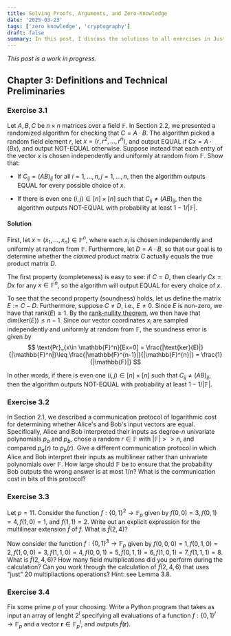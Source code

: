 ```yaml
---
title: Solving Proofs, Arguments, and Zero-Knowledge
date: '2025-03-23'
tags: ['zero knowledge', 'cryptography']
draft: false
summary: In this post, I discuss the solutions to all exercises in Justin Thaler's excellent book, Proofs, Arguments and Zero-Knowldge.
---
```


*This post is a work in progress.*

## Chapter 3: Definitions and Technical Preliminaries

### Exercise 3.1

Let $A, B, C$ be $n \times n$ matrices over a field $\mathbb{F}$.
In Section 2.2, we presented a randomized algorithm for checking that $C = A \cdot B$.
The algorithm picked a random field element $r$, let $x = \left( r, r^2,...,r^n \right)$, and output EQUAL if $Cx = A \cdot (Bx)$, and output NOT-EQUAL otherwise.
Suppose instead that each entry of the vector $x$ is chosen independently and uniformly at random from $\mathbb{F}$. 
Show that:

- If $C_{ij} = (AB)_{ij}$ for all $i = 1,...,n, j = 1,...,n$, then the algorithm outputs EQUAL for every possible choice of $x$.

- If there is even one $(i,j) \in [n] \times [n]$ such that $C_{ij} \neq (AB)_{ij}$, then the algorithm outputs NOT-EQUAL with probability at least $1 - 1/|\mathbb{F}|$.

#### Solution

First, let $x = (x_1,...,x_n)\in \mathbb{F}^n$, where each $x_i$ is chosen independently and uniformly at random from $\mathbb{F}$.
Furthermore, let $D = A \cdot B$, so that our goal is to determine whether the $\textit{claimed}$ product matrix $C$ actually equals the $\textit{true}$ product matrix $D$.

The first property (completeness) is easy to see:
if $C=D$, then clearly $Cx=Dx$ for any $x\in \mathbb{F}^n$, so the algorithm will output EQUAL for every choice of $x$.

To see that the second property (soundness) holds, let us define the matrix $E := C-D$.
Furthermore, suppose $C\neq D$, i.e., $E\neq 0$.
Since $E$ is non-zero, we have that $\text{rank}(E) \geq 1$.
By the [rank-nullity theorem](https://en.wikipedia.org/wiki/Rank%E2%80%93nullity_theorem), we then have that $\text{dim(ker}(E)) \leq n-1$.
Since our vector coordinates $x_i$ are sampled independently and uniformly at random from $\mathbb{F}$, the soundness error is given by 
$$
\text{Pr}_{x\in \mathbb{F}^n}[Ex=0] = \frac{|\text{ker}(E)|}{|\mathbb{F}^n|}\leq \frac{|\mathbb{F}^{n-1}|}{|\mathbb{F}^{n}|} = \frac{1}{|\mathbb{F}|}
$$

In other words, if there is even one $(i,j) \in [n] \times [n]$ such that $C_{ij} \neq (AB)_{ij}$, then the algorithm outputs NOT-EQUAL with probability at least $1 - 1/|\mathbb{F}|$.

### Exercise 3.2

In Section 2.1, we described a communication protocol of logarithmic cost for determining whether Alice's and Bob's input vectors are equal.
Specifically, Alice and Bob interpreted their inputs as degree-$n$ univariate polynomials $p_a$ and $p_b$, chose a random $r \in \mathbb{F}$ with $|\mathbb{F}|>>n$, and compared $p_a(r)$ to $p_b(r)$.
Give a different communication protocol in which Alice and Bob interpret their inputs as multilinear rather than univariate polynomials over $\mathbb{F}$.
How large should $\mathbb{F}$ be to ensure that the probability Bob outputs the wrong answer is at most $1/n$?
What is the communication cost in bits of this protocol?

### Exercise 3.3

Let $p = 11$. Consider the function $f:\{0,1\}^2\rightarrow\mathbb{F}_p$ given by $f(0,0)=3, f(0,1)=4, f(1,0)=1$, and $f(1,1)=2$.
Write out an explicit expression for the multilinear extension $\tilde{f}$ of $f$. 
What is $\tilde{f}(2,4)$?

Now consider the function $f: \{0,1\}^3\rightarrow \mathbb{F}_p$ given by $f(0,0,0)=1, f(0,1,0)=2, f(1,0,0)=3, f(1,1,0)=4, f(0,0,1)=5, f(0,1,1)=6, f(1,0,1)=7, f(1,1,1)=8$.
What is $\tilde{f}(2,4,6)$?
How many field multiplications did you perform during the calculation?
Can you work through the calculation of $\tilde{f}(2,4,6)$ that uses "just" 20 multipliactions operations?
Hint: see Lemma 3.8.

### Exercise 3.4

Fix some prime $p$ of your choosing.
Write a Python program that takes as input an array of lenght $2^l$ specifying all evaluations of a function $f: \{0,1\}^l \rightarrow \mathbb{F}_p$ and a vector $\mathbf{r}\in \mathbb{F}_p^l$, and outputs $\tilde{f}(\mathbf{r})$.